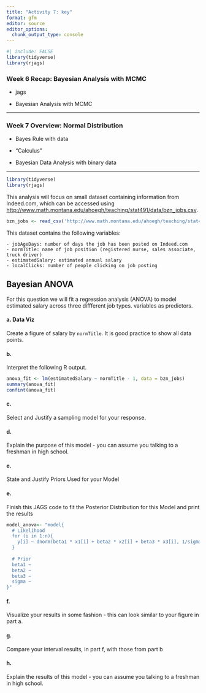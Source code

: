 ```yaml
---
title: "Activity 7: key"
format: gfm
editor: source
editor_options: 
  chunk_output_type: console
---
```


```r
#| include: FALSE
library(tidyverse)
library(rjags)

```


### Week 6 Recap: Bayesian Analysis with MCMC

-   jags

-   Bayesian Analysis with MCMC


------------------------------------------------------------------------

### Week 7 Overview: Normal Distribution

-   Bayes Rule with data

-   "Calculus"

-   Bayesian Data Analysis with binary data

------------------------------------------------------------------------

```r
library(tidyverse)
library(rjags)
```

This analysis will focus on small dataset containing information from Indeed.com, which can be accessed using [http://www.math.montana.edu/ahoegh/teaching/stat491/data/bzn_jobs.csv](http://www.math.montana.edu/ahoegh/teaching/stat491/data/bzn_jobs.csv).

```r
bzn_jobs <- read_csv('http://www.math.montana.edu/ahoegh/teaching/stat491/data/bzn_jobs.csv')
```

This dataset contains the following variables:

    - jobAgeDays: number of days the job has been posted on Indeed.com
    - normTitle: name of job position (registered nurse, sales associate, truck driver)
    - estimatedSalary: estimated annual salary
    - localClicks: number of people clicking on job posting

## Bayesian ANOVA
For this question we will fit a regression analysis (ANOVA) to model estimated salary across three diffferent job types. variables as predictors.

#### a. Data Viz

Create a figure of salary by `normTitle`. It is good practice to show all data points.


#### b.
Interpret the following R output.

```r
anova_fit <- lm(estimatedSalary ~ normTitle - 1, data = bzn_jobs)
summary(anova_fit)
confint(anova_fit)
```


#### c. 

Select and Justify a sampling model for your response.



#### d. 

Explain the purpose of this model - you can assume you talking to a freshman in high school.


#### e. 
State and Justify Priors Used for your  Model



#### e. 

Finish this JAGS code to fit the Posterior Distribution for this Model and print the results

```r
model_anova<- "model{
  # Likelihood
  for (i in 1:n){
    y[i] ~ dnorm(beta1 * x1[i] + beta2 * x2[i] + beta3 * x3[i], 1/sigma^2) 
  }
  
  # Prior
  beta1 ~ 
  beta2 ~ 
  beta3 ~ 
  sigma ~ 
}"
```


#### f. 
Visualize your results in some fashion - this can look similar to your figure in part a.


#### g.

Compare your interval results, in part f, with those from part b


#### h.

Explain the results of this model - you can assume you talking to a freshman in high school.

